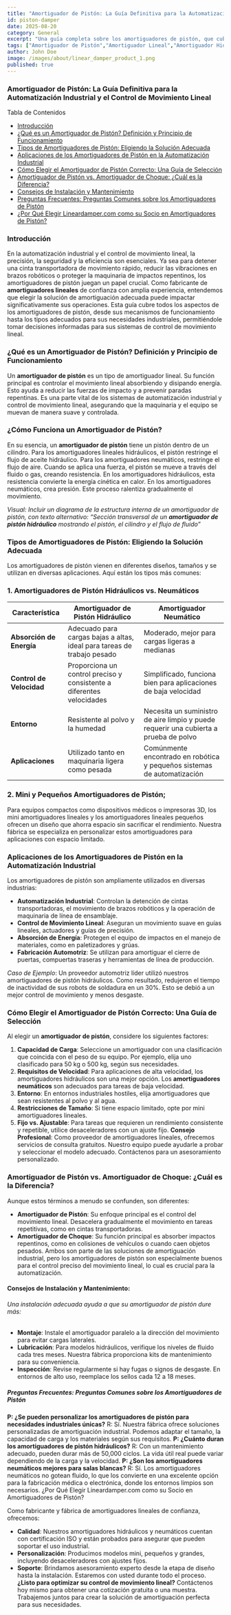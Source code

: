 ```yaml
---
title: "Amortiguador de Pistón: La Guía Definitiva para la Automatización Industrial y el Control de Movimiento Lineal"
id: piston-damper
date: 2025-08-20
category: General
excerpt: "Una guía completa sobre los amortiguadores de pistón, que cubre tipos, principios de funcionamiento, aplicaciones y criterios de selección para la automatización industrial."
tags: ["Amortiguador de Pistón","Amortiguador Lineal","Amortiguador Hidráulico","Amortiguador Neumático","Automatización Industrial","Control de Movimiento Lineal","Guía de Selección de Amortiguadores","Soluciones de Amortiguación Industrial","Mini Amortiguador de Pistón","Sistemas de Control de Movimiento"]
author: John Doe
image: /images/about/linear_damper_product_1.png
published: true
---
```


### Amortiguador de Pistón: La Guía Definitiva para la Automatización Industrial y el Control de Movimiento Lineal

Tabla de Contenidos
*  [Introducción](#introducción)
*  [¿Qué es un Amortiguador de Pistón? Definición y Principio de Funcionamiento](#qué-es-un-amortiguador-de-pistón-definición-y-principio-de-funcionamiento)
*  [Tipos de Amortiguadores de Pistón: Eligiendo la Solución Adecuada](#tipos-de-amortiguadores-de-pistón-elijiendo-la-solución-adecuada)
*  [Aplicaciones de los Amortiguadores de Pistón en la Automatización Industrial](#aplicaciones-de-los-amortiguadores-de-pistón-en-la-automatización-industrial)
*  [Cómo Elegir el Amortiguador de Pistón Correcto: Una Guía de Selección](#cómo-elegir-el-amortiguador-de-pistón-correcto-una-guía-de-selección)   
*  [Amortiguador de Pistón vs. Amortiguador de Choque: ¿Cuál es la Diferencia?](#amortiguador-de-pistón-vs-amortiguador-de-choque-¿cuál-es-la-diferencia)
*  [Consejos de Instalación y Mantenimiento](#consejos-de-instalación-y-mantenimiento)
*  [Preguntas Frecuentes: Preguntas Comunes sobre los Amortiguadores de Pistón](#preguntas-frecuentes-preguntas-comunes-sobre-los-amortiguadores-de-pistón)
*  [¿Por Qué Elegir Lineardamper.com como su Socio en Amortiguadores de Pistón?](#¿por-qué-elegir-lineardampercom-como-su-socio-en-amortiguadores-de-pistón)

### Introducción
En la automatización industrial y el control de movimiento lineal, la precisión, la seguridad y la eficiencia son esenciales. Ya sea para detener una cinta transportadora de movimiento rápido, reducir las vibraciones en brazos robóticos o proteger la maquinaria de impactos repentinos, los amortiguadores de pistón juegan un papel crucial. Como fabricante de **amortiguadores lineales** de confianza con amplia experiencia, entendemos que elegir la solución de amortiguación adecuada puede impactar significativamente sus operaciones. Esta guía cubre todos los aspectos de los amortiguadores de pistón, desde sus mecanismos de funcionamiento hasta los tipos adecuados para sus necesidades industriales, permitiéndole tomar decisiones informadas para sus sistemas de control de movimiento lineal.

### ¿Qué es un Amortiguador de Pistón? Definición y Principio de Funcionamiento
Un **amortiguador de pistón** es un tipo de amortiguador lineal. Su función principal es controlar el movimiento lineal absorbiendo y disipando energía. Esto ayuda a reducir las fuerzas de impacto y a prevenir paradas repentinas. Es una parte vital de los sistemas de automatización industrial y control de movimiento lineal, asegurando que la maquinaria y el equipo se muevan de manera suave y controlada.
### ¿Cómo Funciona un Amortiguador de Pistón?
En su esencia, un **amortiguador de pistón** tiene un pistón dentro de un cilindro. Para los amortiguadores lineales hidráulicos, el pistón restringe el flujo de aceite hidráulico. Para los amortiguadores neumáticos, restringe el flujo de aire. Cuando se aplica una fuerza, el pistón se mueve a través del fluido o gas, creando resistencia. En los amortiguadores hidráulicos, esta resistencia convierte la energía cinética en calor. En los amortiguadores neumáticos, crea presión. Este proceso ralentiza gradualmente el movimiento.

*Visual: Incluir un diagrama de la estructura interna de un amortiguador de pistón, con texto alternativo: “Sección transversal de un **amortiguador de pistón hidráulico** mostrando el pistón, el cilindro y el flujo de fluido”*

### Tipos de Amortiguadores de Pistón: Eligiendo la Solución Adecuada
Los amortiguadores de pistón vienen en diferentes diseños, tamaños y se utilizan en diversas aplicaciones. Aquí están los tipos más comunes:
### 1. Amortiguadores de Pistón Hidráulicos vs. Neumáticos

| Característica | Amortiguador de Pistón Hidráulico | Amortiguador Neumático |
| ------ | ------ | ------ |
| **Absorción de Energía** | Adecuado para cargas bajas a altas, ideal para tareas de trabajo pesado | Moderado, mejor para cargas ligeras a medianas |
| **Control de Velocidad** | Proporciona un control preciso y consistente a diferentes velocidades | Simplificado, funciona bien para aplicaciones de baja velocidad |
| **Entorno** | Resistente al polvo y la humedad | Necesita un suministro de aire limpio y puede requerir una cubierta a prueba de polvo |
| **Aplicaciones** | Utilizado tanto en maquinaria ligera como pesada | Comúnmente encontrado en robótica y pequeños sistemas de automatización |

### 2. Mini y Pequeños Amortiguadores de Pistón;
Para equipos compactos como dispositivos médicos o impresoras 3D, los mini amortiguadores lineales y los amortiguadores lineales pequeños ofrecen un diseño que ahorra espacio sin sacrificar el rendimiento. Nuestra fábrica se especializa en personalizar estos amortiguadores para aplicaciones con espacio limitado.

### Aplicaciones de los Amortiguadores de Pistón en la Automatización Industrial
Los amortiguadores de pistón son ampliamente utilizados en diversas industrias:
*   **Automatización Industrial**: Controlan la detención de cintas transportadoras, el movimiento de brazos robóticos y la operación de maquinaria de línea de ensamblaje.
*   **Control de Movimiento Lineal**: Aseguran un movimiento suave en guías lineales, actuadores y guías de precisión.
*   **Absorción de Energía**: Protegen el equipo de impactos en el manejo de materiales, como en paletizadores y grúas.
*   **Fabricación Automotriz**: Se utilizan para amortiguar el cierre de puertas, compuertas traseras y herramientas de línea de producción.

*Caso de Ejemplo*: Un proveedor automotriz líder utilizó nuestros amortiguadores de pistón hidráulicos. Como resultado, redujeron el tiempo de inactividad de sus robots de soldadura en un 30%. Esto se debió a un mejor control de movimiento y menos desgaste.

### Cómo Elegir el Amortiguador de Pistón Correcto: Una Guía de Selección

Al elegir un **amortiguador de pistón**, considere los siguientes factores:
1.  **Capacidad de Carga**: Seleccione un amortiguador con una clasificación que coincida con el peso de su equipo. Por ejemplo, elija uno clasificado para 50 kg o 500 kg, según sus necesidades.
2.  **Requisitos de Velocidad**: Para aplicaciones de alta velocidad, los amortiguadores hidráulicos son una mejor opción. Los **amortiguadores neumáticos** son adecuados para tareas de baja velocidad.
3.  **Entorno**: En entornos industriales hostiles, elija amortiguadores que sean resistentes al polvo y al agua.
4.  **Restricciones de Tamaño**: Si tiene espacio limitado, opte por mini amortiguadores lineales.
5.  **Fijo vs. Ajustable**: Para tareas que requieren un rendimiento consistente y repetible, utilice desaceleradores con un ajuste fijo. **Consejo Profesional**: Como proveedor de amortiguadores lineales, ofrecemos servicios de consulta gratuitos. Nuestro equipo puede ayudarle a probar y seleccionar el modelo adecuado. Contáctenos para un asesoramiento personalizado.

### Amortiguador de Pistón vs. Amortiguador de Choque: ¿Cuál es la Diferencia?
Aunque estos términos a menudo se confunden, son diferentes:
*   **Amortiguador de Pistón**: Su enfoque principal es el control del movimiento lineal. Desacelera gradualmente el movimiento en tareas repetitivas, como en cintas transportadoras.
*   **Amortiguador de Choque**: Su función principal es absorber impactos repentinos, como en colisiones de vehículos o cuando caen objetos pesados. Ambos son parte de las soluciones de amortiguación industrial, pero los amortiguadores de pistón son especialmente buenos para el control preciso del movimiento lineal, lo cual es crucial para la automatización.

#### Consejos de Instalación y Mantenimiento:
###### Una instalación adecuada ayuda a que su amortiguador de pistón dure más:
*   **Montaje**: Instale el amortiguador paralelo a la dirección del movimiento para evitar cargas laterales.
*   **Lubricación**: Para modelos hidráulicos, verifique los niveles de fluido cada tres meses. Nuestra fábrica proporciona kits de mantenimiento para su conveniencia.
*   **Inspección**: Revise regularmente si hay fugas o signos de desgaste. En entornos de alto uso, reemplace los sellos cada 12 a 18 meses.
##### Preguntas Frecuentes: Preguntas Comunes sobre los Amortiguadores de Pistón
**P: ¿Se pueden personalizar los amortiguadores de pistón para necesidades industriales únicas?** R: Sí. Nuestra fábrica ofrece soluciones personalizadas de amortiguación industrial. Podemos adaptar el tamaño, la capacidad de carga y los materiales según sus requisitos. **P: ¿Cuánto duran los amortiguadores de pistón hidráulicos?** R: Con un mantenimiento adecuado, pueden durar más de 50,000 ciclos. La vida útil real puede variar dependiendo de la carga y la velocidad. **P: ¿Son los amortiguadores neumáticos mejores para salas blancas?** R: Sí. Los amortiguadores neumáticos no gotean fluido, lo que los convierte en una excelente opción para la fabricación médica o electrónica, donde los entornos limpios son necesarios. ¿Por Qué Elegir Lineardamper.com como su Socio en Amortiguadores de Pistón?

Como fabricante y fábrica de amortiguadores lineales de confianza, ofrecemos:
*   **Calidad**: Nuestros amortiguadores hidráulicos y neumáticos cuentan con certificación ISO y están probados para asegurar que pueden soportar el uso industrial.
*   **Personalización**: Producimos modelos mini, pequeños y grandes, incluyendo desaceleradores con ajustes fijos.
*   **Soporte**: Brindamos asesoramiento experto desde la etapa de diseño hasta la instalación. Estaremos con usted durante todo el proceso.
**¿Listo para optimizar su control de movimiento lineal?** Contáctenos hoy mismo para obtener una cotización gratuita o una muestra. Trabajemos juntos para crear la solución de amortiguación perfecta para sus necesidades.
